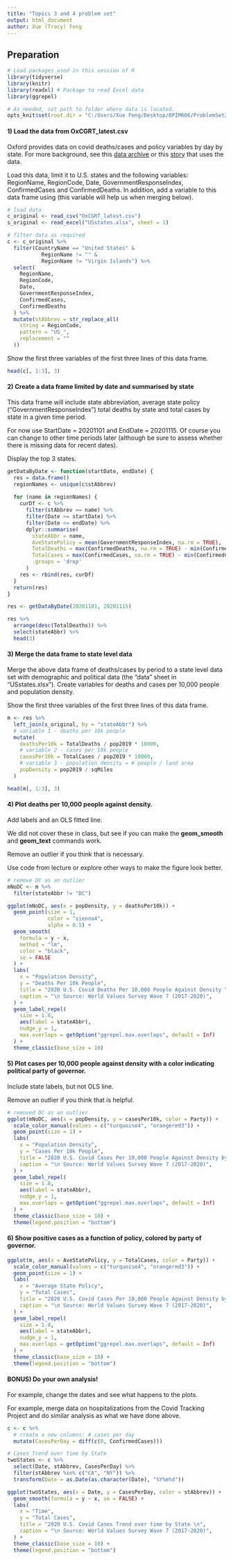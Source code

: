 ```yaml
---
title: "Topics 3 and 4 problem set"
output: html_document
author: Xue (Tracy) Feng
---
```


## Preparation

```r

# Load packages used in this session of R
library(tidyverse)
library(knitr)
library(readxl) # Package to read Excel data
library(ggrepel)

# As needed, set path to folder where data is located.
opts_knit$set(root.dir = "C:/Users/Xue Feng/Desktop/OPIM606/ProblemSet2")
```


#### 1) Load the data from OxCGRT_latest.csv

Oxford provides data on covid deaths/cases and policy variables by day by state. For more background, see this [data archive](https://www.bsg.ox.ac.uk/research/research-projects/coronavirus-government-response-tracker#data) or this [story](https://www.nytimes.com/interactive/2020/11/18/us/covid-state-restrictions.html) that uses the data.


Load this data, limit it to U.S. states and the following variables: RegionName, RegionCode, Date, GovernmentResponseIndex, ConfirmedCases and ConfirmedDeaths.  In addition, add a variable to this data frame using (this variable will help us when merging below).
```r

# load data
c_original <- read_csv("OxCGRT_latest.csv")
s_original <- read_excel("USstates.xlsx", sheet = 1)

# filter data as required
c <- c_original %>%
  filter(CountryName == "United States" &
           RegionName != "" &
           RegionName != "Virgin Islands") %>%
  select(
    RegionName,
    RegionCode,
    Date,
    GovernmentResponseIndex,
    ConfirmedCases,
    ConfirmedDeaths
  ) %>%
  mutate(stAbbrev = str_replace_all(
    string = RegionCode,
    pattern = "US_",
    replacement = ""
  ))

```

Show the first three variables of the first three lines of this data frame.
```r

head(c[, 1:3], 3)

```

#### 2)  Create a data frame limited by date and summarised by state

This data frame will include state abbreviation, average state policy ("GovernmentResponseIndex") total deaths by state and total cases by state in a given time period.

For now use StartDate = 20201101 and EndDate = 20201115. Of course you can change to other time periods later (although be sure to assess whether there is missing data for recent dates).

Display the top 3 states.

```r

getDataByDate <- function(startDate, endDate) {
  res = data.frame()
  regionNames <- unique(c$stAbbrev)
  
  for (name in regionNames) {
    curDf <- c %>%
      filter(stAbbrev == name) %>%
      filter(Date >= startDate) %>%
      filter(Date <= endDate) %>%
      dplyr::summarise(
        stateAbbr = name,
        AveStatePolicy = mean(GovernmentResponseIndex, na.rm = TRUE),
        TotalDeaths = max(ConfirmedDeaths, na.rm = TRUE) - min(ConfirmedDeaths, na.rm = TRUE),
        TotalCases = max(ConfirmedCases, na.rm = TRUE) - min(ConfirmedCases, na.rm = TRUE),
        .groups = 'drop'
      )
    res <- rbind(res, curDf)
  }
  return(res)
}

res <- getDataByDate(20201101, 20201115)

res %>%
  arrange(desc(TotalDeaths)) %>%
  select(stateAbbr) %>%
  head(3)

```

#### 3)  Merge the data frame to state level data

Merge the above data frame of deaths/cases by period to a state level data set with demographic and political data (the "data" sheet in "USstates.xlsx"). Create variables for deaths and cases per 10,000 people and population density.

Show the first three variables of the first three lines of this data frame.

```r

m <- res %>%
  left_join(s_original, by = "stateAbbr") %>%
  # variable 1 - deaths per 10k people
  mutate(
    deathsPer10k = TotalDeaths / pop2019 * 10000,
    # variable 2 - cases per 10k people
    casesPer10k = TotalCases / pop2019 * 10000,
    # variable 3 - population density = # people / land area
    popDensity = pop2019 / sqMiles
  )

head(m[, 1:3], 3)

```


#### 4) Plot deaths per 10,000 people against density.

Add labels and an OLS fitted line.

We did not cover these in class, but see if you can make the **geom_smooth** and **geom_text** commands work.

Remove an outlier if you think that is necessary.

Use code from lecture or explore other ways to make the figure look better.

```r

# remove DC as an outlier
mNoDC <- m %>%
  filter(stateAbbr != "DC")

ggplot(mNoDC, aes(x = popDensity, y = deathsPer10k)) +
  geom_point(size = 1,
             color = "sienna4",
             alpha = 0.5) +
  geom_smooth(
    formula = y ~ x,
    method = "lm",
    color = "black",
    se = FALSE
  ) +
  labs(
    x = "Population Density",
    y = "Deaths Per 10k People",
    title = "2020 U.S. Covid Deaths Per 10,000 People Against Density \n",
    caption = "\n Source: World Values Survey Wave 7 (2017-2020)",
  ) +
  geom_label_repel(
    size = 1.8,
    aes(label = stateAbbr),
    nudge_y = 1,
    max.overlaps = getOption("ggrepel.max.overlaps", default = Inf)
  ) +
  theme_classic(base_size = 10)

```


#### 5) Plot cases per 10,000 people against density with a color indicating political party of governor. 

Include state labels, but not OLS line.

Remove an outlier if you think that is helpful.

```r

# removed DC as an outlier
ggplot(mNoDC, aes(x = popDensity, y = casesPer10k, color = Party)) +
  scale_color_manual(values = c("turquoise4", "orangered3")) +
  geom_point(size = 1) +
  labs(
    x = "Population Density",
    y = "Cases Per 10k People",
    title = "2020 U.S. Covid Cases Per 10,000 People Against Density by Party \n",
    caption = "\n Source: World Values Survey Wave 7 (2017-2020)",
  ) +
  geom_label_repel(
    size = 1.8,
    aes(label = stateAbbr),
    nudge_y = 1,
    max.overlaps = getOption("ggrepel.max.overlaps", default = Inf)
  ) +
  theme_classic(base_size = 10) +
  theme(legend.position = "bottom")

```


#### 6) Show positive cases as a function of policy, colored by party of governor.

```r

ggplot(m, aes(x = AveStatePolicy, y = TotalCases, color = Party)) +
  scale_color_manual(values = c("turquoise4", "orangered3")) +
  geom_point(size = 1) +
  labs(
    x = "Average State Policy",
    y = "Total Cases",
    title = "2020 U.S. Covid Cases Per 10,000 People Against Density by Party \n",
    caption = "\n Source: World Values Survey Wave 7 (2017-2020)",
  ) +
  geom_label_repel(
    size = 1.8,
    aes(label = stateAbbr),
    nudge_y = 1,
    max.overlaps = getOption("ggrepel.max.overlaps", default = Inf)
  ) +
  theme_classic(base_size = 10) +
  theme(legend.position = "bottom")

```



#### BONUS) Do your own analysis!

For example, change the dates and see what happens to the plots.

For example, merge data on hospitalizations from the Covid Tracking Project and do similar analysis as what we have done above.


```r

c <- c %>%
  # create a new columns: # cases per day
  mutate(CasesPerDay = diff(c(0, ConfirmedCases)))

# Cases Trend over time by State
twoStates <- c %>%
  select(Date, stAbbrev, CasesPerDay) %>%
  filter(stAbbrev %in% c("CA", "NY")) %>%
  transform(Date = as.Date(as.character(Date), "%Y%m%d"))

ggplot(twoStates, aes(x = Date, y = CasesPerDay, color = stAbbrev)) +
  geom_smooth(formula = y ~ x, se = FALSE) +
  labs(
    x = "Time",
    y = "Total Cases",
    title = "2020 U.S. Covid Cases Trend over time by State \n",
    caption = "\n Source: World Values Survey Wave 7 (2017-2020)",
  ) +
  theme_classic(base_size = 10) +
  theme(legend.position = "bottom")

```